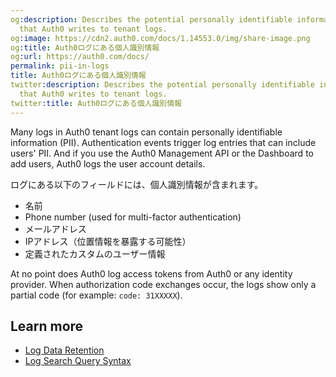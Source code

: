```yaml
---
og:description: Describes the potential personally identifiable information (PII)
  that Auth0 writes to tenant logs.
og:image: https://cdn2.auth0.com/docs/1.14553.0/img/share-image.png
og:title: Auth0ログにある個人識別情報
og:url: https://auth0.com/docs/
permalink: pii-in-logs
title: Auth0ログにある個人識別情報
twitter:description: Describes the potential personally identifiable information (PII)
  that Auth0 writes to tenant logs.
twitter:title: Auth0ログにある個人識別情報
---
```


Many logs in Auth0 tenant logs can contain personally identifiable information (PII). Authentication events trigger log entries that can include users' PII. And if you use the Auth0 <Tooltip tip="Management API: A product to allow customers to perform administrative tasks." cta="View Glossary" href="/docs/glossary?term=Management+API">Management API</Tooltip> or the Dashboard to add users, Auth0 logs the user account details.

ログにある以下のフィールドには、個人識別情報が含まれます。

* 名前
* Phone number (used for <Tooltip tip="Multi-factor authentication (MFA): User authentication process that uses a factor in addition to username and password such as a code via SMS." cta="View Glossary" href="/docs/glossary?term=multi-factor+authentication">multi-factor authentication</Tooltip>)
* メールアドレス
* IPアドレス（位置情報を暴露する可能性）
* 定義されたカスタムのユーザー情報

At no point does Auth0 log <Tooltip tip="Access Token: Authorization credential, in the form of an opaque string or JWT, used to access an API." cta="View Glossary" href="/docs/glossary?term=access+tokens">access tokens</Tooltip> from Auth0 or any <Tooltip tip="Access Token: Authorization credential, in the form of an opaque string or JWT, used to access an API." cta="View Glossary" href="/docs/glossary?term=identity+provider">identity provider</Tooltip>. When authorization code exchanges occur, the logs show only a partial code (for example: `code: 31XXXXX`).

## Learn more

* [Log Data Retention](/docs/deploy-monitor/logs/log-data-retention)
* [Log Search Query Syntax](/docs/deploy-monitor/logs/log-search-query-syntax)